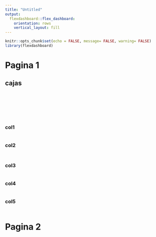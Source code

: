 ```yaml
---
title: "Untitled"
output: 
  flexdashboard::flex_dashboard:
    orientation: rows
    vertical_layout: fill
---
```


```r
knitr::opts_chunk$set(echo = FALSE, message= FALSE, warning= FALSE)
library(flexdashboard)
```

# Pagina 1
## cajas
###
```r

```

###
```r

```

###
```r

```

###
```r

```


##
### col1 {data-width=8}
```r

```


### col2 {data-width=4}
```r

```


##

### col3 {data-width=6}
```r

```


### col4 {data-width=3}
```r

```


### col5 {data-width=3}
```r

```

# Pagina 2
##
###
###
###
